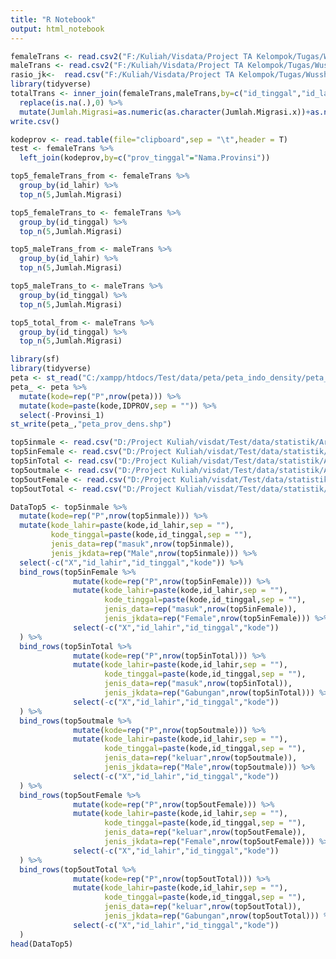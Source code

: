 ```yaml
---
title: "R Notebook"
output: html_notebook
---
```


```r
femaleTrans <- read.csv2("F:/Kuliah/Visdata/Project TA Kelompok/Tugas/Wussh_1/data/statistik/femaleTrans.csv")
maleTrans <- read.csv2("F:/Kuliah/Visdata/Project TA Kelompok/Tugas/Wussh_1/data/statistik/maleTrans.csv")
rasio_jk<-  read.csv("F:/Kuliah/Visdata/Project TA Kelompok/Tugas/Wussh_1/data/statistik/rasio_JenisKelamin.csv")
library(tidyverse)
totalTrans <- inner_join(femaleTrans,maleTrans,by=c("id_tinggal","id_lahir","prov_tinggal","prov_lahir")) %>% 
  replace(is.na(.),0) %>% 
  mutate(Jumlah.Migrasi=as.numeric(as.character(Jumlah.Migrasi.x))+as.numeric(as.character(Jumlah.Migrasi.y)))
write.csv()

kodeprov <- read.table(file="clipboard",sep = "\t",header = T)
test <- femaleTrans %>% 
  left_join(kodeprov,by=c("prov_tinggal"="Nama.Provinsi")) 

top5_femaleTrans_from <- femaleTrans %>% 
  group_by(id_lahir) %>% 
  top_n(5,Jumlah.Migrasi)

top5_femaleTrans_to <- femaleTrans %>% 
  group_by(id_tinggal) %>% 
  top_n(5,Jumlah.Migrasi)

top5_maleTrans_from <- maleTrans %>% 
  group_by(id_lahir) %>% 
  top_n(5,Jumlah.Migrasi)

top5_maleTrans_to <- maleTrans %>% 
  group_by(id_tinggal) %>% 
  top_n(5,Jumlah.Migrasi)

top5_total_from <- maleTrans %>% 
  group_by(id_tinggal) %>% 
  top_n(5,Jumlah.Migrasi)
```

```r
library(sf)
library(tidyverse)
peta <- st_read("C:/xampp/htdocs/Test/data/peta/peta_indo_density/peta_indo_density.shp")
peta_ <- peta %>% 
  mutate(kode=rep("P",nrow(peta))) %>% 
  mutate(kode=paste(kode,IDPROV,sep = "")) %>% 
  select(-Provinsi_1)
st_write(peta_,"peta_prov_dens.shp")

```

```r
top5inmale <- read.csv("D:/Project Kuliah/visdat/Test/data/statistik/Arus Migrasi/top5inMale.csv")
top5inFemale <- read.csv("D:/Project Kuliah/visdat/Test/data/statistik/Arus Migrasi/top5inFemale.csv")
top5inTotal <- read.csv("D:/Project Kuliah/visdat/Test/data/statistik/Arus Migrasi/top5inTotal.csv")
top5outmale <- read.csv("D:/Project Kuliah/visdat/Test/data/statistik/Arus Migrasi/top5outMale.csv")
top5outFemale <- read.csv("D:/Project Kuliah/visdat/Test/data/statistik/Arus Migrasi/top5outFemale.csv")
top5outTotal <- read.csv("D:/Project Kuliah/visdat/Test/data/statistik/Arus Migrasi/top5outTotal.csv")

DataTop5 <- top5inmale %>% 
  mutate(kode=rep("P",nrow(top5inmale))) %>% 
  mutate(kode_lahir=paste(kode,id_lahir,sep = ""),
         kode_tinggal=paste(kode,id_tinggal,sep = ""),
         jenis_data=rep("masuk",nrow(top5inmale)),
         jenis_jkdata=rep("Male",nrow(top5inmale))) %>% 
  select(-c("X","id_lahir","id_tinggal","kode")) %>% 
  bind_rows(top5inFemale %>% 
              mutate(kode=rep("P",nrow(top5inFemale))) %>% 
              mutate(kode_lahir=paste(kode,id_lahir,sep = ""),
                     kode_tinggal=paste(kode,id_tinggal,sep = ""),
                     jenis_data=rep("masuk",nrow(top5inFemale)),
                     jenis_jkdata=rep("Female",nrow(top5inFemale))) %>% 
              select(-c("X","id_lahir","id_tinggal","kode"))
  ) %>% 
  bind_rows(top5inTotal %>% 
              mutate(kode=rep("P",nrow(top5inTotal))) %>% 
              mutate(kode_lahir=paste(kode,id_lahir,sep = ""),
                     kode_tinggal=paste(kode,id_tinggal,sep = ""),
                     jenis_data=rep("masuk",nrow(top5inTotal)),
                     jenis_jkdata=rep("Gabungan",nrow(top5inTotal))) %>% 
              select(-c("X","id_lahir","id_tinggal","kode"))
  ) %>% 
  bind_rows(top5outmale %>% 
              mutate(kode=rep("P",nrow(top5outmale))) %>% 
              mutate(kode_lahir=paste(kode,id_lahir,sep = ""),
                     kode_tinggal=paste(kode,id_tinggal,sep = ""),
                     jenis_data=rep("keluar",nrow(top5outmale)),
                     jenis_jkdata=rep("Male",nrow(top5outmale))) %>% 
              select(-c("X","id_lahir","id_tinggal","kode"))
  ) %>% 
  bind_rows(top5outFemale %>% 
              mutate(kode=rep("P",nrow(top5outFemale))) %>% 
              mutate(kode_lahir=paste(kode,id_lahir,sep = ""),
                     kode_tinggal=paste(kode,id_tinggal,sep = ""),
                     jenis_data=rep("keluar",nrow(top5outFemale)),
                     jenis_jkdata=rep("Female",nrow(top5outFemale))) %>% 
              select(-c("X","id_lahir","id_tinggal","kode"))
  ) %>% 
  bind_rows(top5outTotal %>% 
              mutate(kode=rep("P",nrow(top5outTotal))) %>% 
              mutate(kode_lahir=paste(kode,id_lahir,sep = ""),
                     kode_tinggal=paste(kode,id_tinggal,sep = ""),
                     jenis_data=rep("keluar",nrow(top5outTotal)),
                     jenis_jkdata=rep("Gabungan",nrow(top5outTotal))) %>% 
              select(-c("X","id_lahir","id_tinggal","kode"))
  ) 
head(DataTop5)

```

